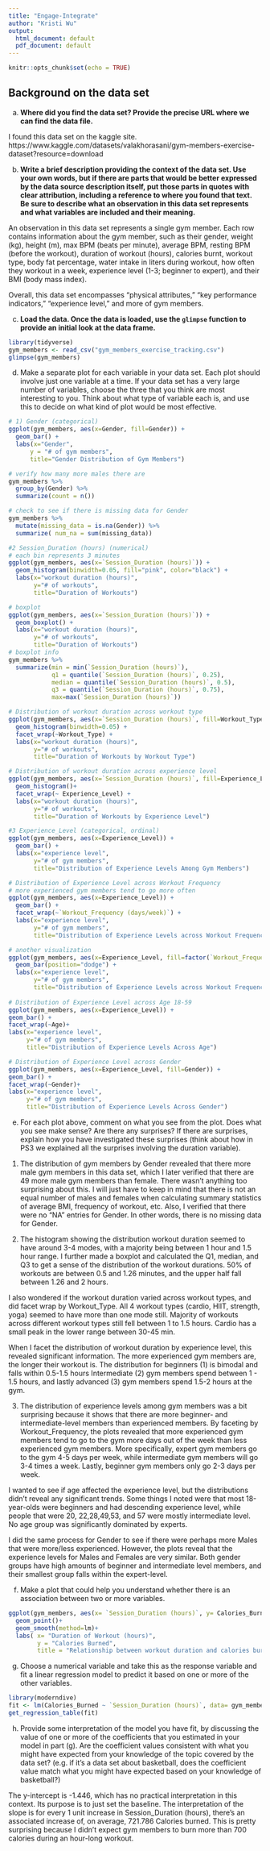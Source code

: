 ```yaml
---
title: "Engage-Integrate"
author: "Kristi Wu"
output:
  html_document: default
  pdf_document: default
---
```


```r
knitr::opts_chunk$set(echo = TRUE)
```

## Background on the data set

a) **Where did you find the data set?  Provide the precise URL where we can find the data file.**

I found this data set on the kaggle site. https://www.kaggle.com/datasets/valakhorasani/gym-members-exercise-dataset?resource=download

b) **Write a brief description providing the context of the data set.  Use your own words, but if there are parts that would be better expressed by the data source description itself, put those parts in quotes with clear attribution, including a reference to where you found that text.  Be sure to describe what an observation in this data set represents and what variables are included and their meaning.**

An observation in this data set represents a single gym member. Each row contains information about the gym member, such as their gender, weight (kg), height (m), max BPM (beats per minute), average BPM, resting BPM (before the workout), duration of workout (hours), calories burnt, workout type, body fat percentage, water intake in liters during workout, how often they workout in a week, experience level (1-3; beginner to expert), and their BMI (body mass index). 

Overall, this data set encompasses "physical attributes," "key performance indicators," "experience level," and more of gym members. 

c) **Load the data.  Once the data is loaded, use the `glimpse` function to provide an initial look at the data frame.**

```r
library(tidyverse)
gym_members <- read_csv("gym_members_exercise_tracking.csv")
glimpse(gym_members)
```

d) Make a separate plot for each variable in your data set. Each plot should involve just one variable at a time. If your data set has a very large number of variables, choose the three that you think are most interesting to you. Think about what type of variable each is, and use this to decide on what kind of plot would be most effective.

```r
# 1) Gender (categorical)
ggplot(gym_members, aes(x=Gender, fill=Gender)) +
  geom_bar() +
  labs(x="Gender",
      y = "# of gym members",
      title="Gender Distribution of Gym Members")

# verify how many more males there are
gym_members %>%
  group_by(Gender) %>%
  summarize(count = n())

# check to see if there is missing data for Gender
gym_members %>%
  mutate(missing_data = is.na(Gender)) %>%
  summarize( num_na = sum(missing_data))
```
```r
#2 Session_Duration (hours) (numerical)
# each bin represents 3 minutes
ggplot(gym_members, aes(x=`Session_Duration (hours)`)) +
  geom_histogram(binwidth=0.05, fill="pink", color="black") +
  labs(x="workout duration (hours)",
       y="# of workouts",
       title="Duration of Workouts")

# boxplot
ggplot(gym_members, aes(x=`Session_Duration (hours)`)) +
  geom_boxplot() +
  labs(x="workout duration (hours)",
       y="# of workouts",
       title="Duration of Workouts")
# boxplot info
gym_members %>%
  summarize(min = min(`Session_Duration (hours)`),
            q1 = quantile(`Session_Duration (hours)`, 0.25),
            median = quantile(`Session_Duration (hours)`, 0.5),
            q3 = quantile(`Session_Duration (hours)`, 0.75),
            max=max(`Session_Duration (hours)`))

# Distribution of workout duration across workout type
ggplot(gym_members, aes(x=`Session_Duration (hours)`, fill=Workout_Type)) +
  geom_histogram(binwidth=0.05) +
  facet_wrap(~Workout_Type) +
  labs(x="workout duration (hours)",
       y="# of workouts",
       title="Duration of Workouts by Workout Type")

# Distribution of workout duration across experience level
ggplot(gym_members, aes(x=`Session_Duration (hours)`, fill=Experience_Level)) +
  geom_histogram()+
  facet_wrap(~ Experience_Level) +
  labs(x="workout duration (hours)",
       y="# of workouts",
       title="Duration of Workouts by Experience Level")
```


```r
#3 Experience_Level (categorical, ordinal)
ggplot(gym_members, aes(x=Experience_Level)) +
  geom_bar() + 
  labs(x="experience level", 
       y="# of gym members",
       title="Distribution of Experience Levels Among Gym Members")

# Distribution of Experience Level across Workout Frequency
# more experienced gym members tend to go more often 
ggplot(gym_members, aes(x=Experience_Level)) +
  geom_bar() + 
  facet_wrap(~`Workout_Frequency (days/week)`) +
  labs(x="experience level", 
       y="# of gym members",
       title="Distribution of Experience Levels across Workout Frequency")

# another visualization
ggplot(gym_members, aes(x=Experience_Level, fill=factor(`Workout_Frequency (days/week)`))) +
  geom_bar(position="dodge") + 
  labs(x="experience level", 
       y="# of gym members",
       title="Distribution of Experience Levels across Workout Frequency")
  
# Distribution of Experience Level across Age 18-59
ggplot(gym_members, aes(x=Experience_Level)) +
geom_bar() + 
facet_wrap(~Age)+
labs(x="experience level", 
     y="# of gym members",
     title="Distribution of Experience Levels Across Age")

# Distribution of Experience Level across Gender
ggplot(gym_members, aes(x=Experience_Level, fill=Gender)) +
geom_bar() + 
facet_wrap(~Gender)+
labs(x="experience level", 
     y="# of gym members",
     title="Distribution of Experience Levels Across Gender")

```


e) For each plot above, comment on what you see from the plot. Does what you see make sense? Are there any surprises? If there are surprises, explain how you have investigated these surprises (think about how in PS3 we explained all the surprises involving the duration variable).

1) The distribution of gym members by Gender revealed that there more male gym members in this data set, which I later verified that there are 49 more male gym members than female. There wasn't anything too surprising about this. I will just have to keep in mind that there is not an equal number of males and females when calculating summary statistics of average BMI, frequency of workout, etc. Also, I verified that there were no "NA" entries for Gender. In other words, there is no missing data for Gender.

2) The histogram showing the distribution workout duration seemed to have around 3-4 modes, with a majority being between 1 hour and 1.5 hour range. I further made a boxplot and calculated the Q1, median, and Q3 to get a sense of the distribution of the workout durations. 50% of workouts are between 0.5 and 1.26 minutes, and the upper half fall between 1.26 and 2 hours.

I also wondered if the workout duration varied across workout types, and did facet wrap by Workout_Type. All 4 workout types (cardio, HIIT, strength, yoga) seemed to have more than one mode still. Majority of workouts across different workout types still fell between 1 to 1.5 hours. Cardio has a small peak in the lower range between 30-45 min. 

When I facet the distribution of workout duration by experience level, this revealed significant information. The more experienced gym members are, the longer their workout is. The distribution for beginners (1) is bimodal and falls within 0.5-1.5 hours Intermediate (2) gym members spend between 1 - 1.5 hours, and lastly advanced (3) gym members spend 1.5-2 hours at the gym. 

3) The distribution of experience levels among gym members was a bit surprising because it shows that there are more beginner- and intermediate-level members than experienced members. By faceting by Workout_Frequency, the plots revealed that more experienced gym members tend to go to the gym more days out of the week than less experienced gym members. More specifically, expert gym members go to the gym 4-5 days per week, while intermediate gym members will go 3-4 times a week. Lastly, beginner gym members only go 2-3 days per week.

I wanted to see if age affected the experience level, but the distributions didn't reveal any significant trends. Some things I noted were that most 18-year-olds were beginners and had descending experience level, while people that were 20, 22,28,49,53, and 57 were mostly intermediate level. No age group was significantly dominated by experts. 

I did the same process for Gender to see if there were perhaps more Males that were more/less experienced. However, the plots reveal that the experience levels for Males and Females are very similar. Both gender groups have high amounts of beginner and intermediate level members, and their smallest group falls within the expert-level.

f) Make a plot that could help you understand whether there is an association between two or more variables.

```r
ggplot(gym_members, aes(x= `Session_Duration (hours)`, y= Calories_Burned)) +
  geom_point()+
  geom_smooth(method=lm)+
  labs( x= "Duration of Workout (hours)",
        y = "Calories Burned",
        title = "Relationship between workout duration and calories burnt")
```


g) Choose a numerical variable and take this as the response variable and fit a linear regression model to predict it based on one or more of the other variables.

```r
library(moderndive)
fit <- lm(Calories_Burned ~ `Session_Duration (hours)`, data= gym_members)
get_regression_table(fit)
```


h) Provide some interpretation of the model you have fit, by discussing the value of one or more of the coefficients that you estimated in your model in part (g).  Are the coefficient values consistent with what you might have expected from your knowledge of the topic covered by the data set? (e.g. if it's a data set about basketball, does the coefficient value match what you might have expected based on your knowledge of basketball?)

The y-intercept is -1.446, which has no practical interpretation in this context. Its purpose is to just set the baseline.
The interpretation of the slope is for every 1 unit increase in Session_Duration (hours), there's an associated increase of, on average, 721.786 Calories burned. This is pretty surprising because I didn't expect gym members to burn more than 700 calories during an hour-long workout. 

